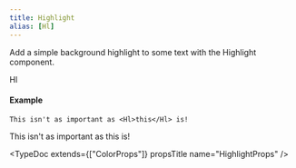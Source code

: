 ```yaml
---
title: Highlight
alias: [Hl]
---
```




Add a simple background highlight to some text with the Highlight component.

<Hint alias>Hl</Hint>

#### Example

```mdx
This isn't as important as <Hl>this</Hl> is!
```

This isn't as important as <Hl>this</Hl> is!


<TypeDoc 
    extends={["ColorProps"]}
    propsTitle
    name="HighlightProps"
/>
